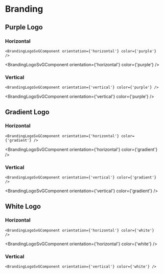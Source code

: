 


<Meta title="Design Tokens/Branding/Logo" />

# Branding
## Purple Logo
### Horizontal
    <BrandingLogoSvGComponent orientation={'horizontal'} color={'purple'} />
<BrandingLogoSvGComponent orientation={'horizontal'} color={'purple'} />

### Vertical
    <BrandingLogoSvGComponent orientation={'vertical'} color={'purple'} />
<BrandingLogoSvGComponent orientation={'vertical'} color={'purple'} />

## Gradient Logo
### Horizontal
    <BrandingLogoSvGComponent orientation={'horizontal'} color={'gradient'} />
<BrandingLogoSvGComponent orientation={'horizontal'} color={'gradient'} />

### Vertical
    <BrandingLogoSvGComponent orientation={'vertical'} color={'gradient'} />
<BrandingLogoSvGComponent orientation={'vertical'} color={'gradient'} />

## White Logo
### Horizontal
    <BrandingLogoSvGComponent orientation={'horizontal'} color={'white'} />
<BrandingLogoSvGComponent orientation={'horizontal'} color={'white'} />

### Vertical
    <BrandingLogoSvGComponent orientation={'vertical'} color={'white'} />
<div className={'bg-slate-100'}><BrandingLogoSvGComponent orientation={'vertical'} color={'white'} /></div>

